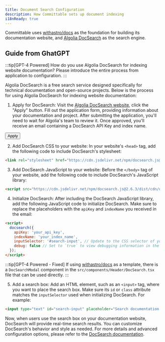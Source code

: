 ```yaml
---
title: Document Search Configuration
description: How Committable sets up document indexing
i18nReady: true
---
```


Committable uses [withastro/docs](https://github.com/withastro/docs) as the foundation for building its documentation website, and [Algolia DocSearch](https://docsearch.algolia.com/) as the search engine.

## Guide from GhatGPT

:::tip[GPT-4 Powered]
How do you use Algolia DocSearch for indexing website documentation? Please introduce the entire process from application to configuration.
:::

Algolia DocSearch is a free search service designed specifically for technical documentation and open-source projects. Below is the process for using Algolia DocSearch for indexing website documentation:

1. Apply for DocSearch: Visit the [Algolia DocSearch website](https://docsearch.algolia.com/), click the "Apply" button. Fill out the application form, providing information about your documentation and project. After submitting the application, you'll need to wait for Algolia's team to review it. Once approved, you'll receive an email containing a DocSearch API Key and index name.

<Button href="https://docsearch.algolia.com/apply">Apply</Button>

2. Add DocSearch CSS to your website: In your website's `<head>` tag, add the following code to include DocSearch's stylesheet:

```html
<link rel="stylesheet" href="https://cdn.jsdelivr.net/npm/docsearch.js@2.6.3/dist/cdn/docsearch.min.css" />
```

3. Add DocSearch JavaScript to your website: Before the `</body>` tag of your website, add the following code to include DocSearch's JavaScript library:

```html
<script src="https://cdn.jsdelivr.net/npm/docsearch.js@2.6.3/dist/cdn/docsearch.min.js"></script>
```

4. Initialize DocSearch: After including the DocSearch JavaScript library, add the following JavaScript code to initialize DocSearch. Make sure to replace the placeholders with the `apiKey` and `indexName` you received in the email:

```html
<script>
  docsearch({
    apiKey: 'your_api_key',
    indexName: 'your_index_name',
    inputSelector: '#search-input', // Update to the CSS selector of your website's search box
    debug: false // Set to `true` to view debugging information in the console
  });
</script>
```

:::tip[GPT-4 Powered - Fixed]
If using [withastro/docs](https://github.com/withastro/docs) as a template, there is a `DocSearchModal` component in the `src/components/Header/DocSearch.tsx` file that can be used directly. 
:::

5. Add a search box: Add an HTML element, such as an `<input>` tag, where you want to place the search box. Make sure its `id` or `class` attribute matches the `inputSelector` used when initializing DocSearch. For example:

```html
<input type="text" id="search-input" placeholder="Search documentation..." />
```

Now, when users use the search box on your documentation website, DocSearch will provide real-time search results. You can customize DocSearch's behavior and style as needed. For more details and advanced configuration options, please refer to the [DocSearch documentation](https://docsearch.algolia.com/docs/what-is-docsearch/).
